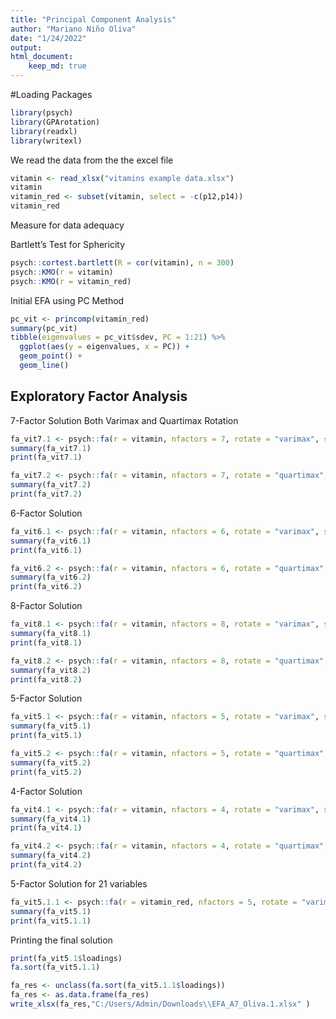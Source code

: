 ```yaml
---
title: "Principal Component Analysis"
author: "Mariano Niño Oliva"
date: "1/24/2022"
output: 
html_document:
    keep_md: true
---
```


#Loading Packages
```r
library(psych)
library(GPArotation)
library(readxl)
library(writexl)
```


We read the data from the the excel file
```r
vitamin <- read_xlsx("vitamins example data.xlsx")
vitamin
vitamin_red <- subset(vitamin, select = -c(p12,p14))
vitamin_red
```

Measure for data adequacy

Bartlett's Test for Sphericity
```r
psych::cortest.bartlett(R = cor(vitamin), n = 300)
psych::KMO(r = vitamin)
psych::KMO(r = vitamin_red)
```
Initial EFA using PC Method
```r
pc_vit <- princomp(vitamin_red)
summary(pc_vit)
tibble(eigenvalues = pc_vit$sdev, PC = 1:21) %>%
  ggplot(aes(y = eigenvalues, x = PC)) +
  geom_point() +
  geom_line()
```

## Exploratory Factor Analysis

7-Factor Solution
Both Varimax and Quartimax Rotation
```r
fa_vit7.1 <- psych::fa(r = vitamin, nfactors = 7, rotate = "varimax", scores = "regression", SMC = T, fm = "pa")
summary(fa_vit7.1)
print(fa_vit7.1)

fa_vit7.2 <- psych::fa(r = vitamin, nfactors = 7, rotate = "quartimax", scores = "regression", SMC = T, fm = "pa")
summary(fa_vit7.2)
print(fa_vit7.2)
```
6-Factor Solution
```r
fa_vit6.1 <- psych::fa(r = vitamin, nfactors = 6, rotate = "varimax", scores = "regression", SMC = T, fm = "pa")
summary(fa_vit6.1)
print(fa_vit6.1)

fa_vit6.2 <- psych::fa(r = vitamin, nfactors = 6, rotate = "quartimax", scores = "regression", SMC = T, fm = "pa")
summary(fa_vit6.2)
print(fa_vit6.2)

```
8-Factor Solution
```r
fa_vit8.1 <- psych::fa(r = vitamin, nfactors = 8, rotate = "varimax", scores = "regression", SMC = T, fm = "pa")
summary(fa_vit8.1)
print(fa_vit8.1)

fa_vit8.2 <- psych::fa(r = vitamin, nfactors = 8, rotate = "quartimax", scores = "regression", SMC = T, fm = "pa")
summary(fa_vit8.2)
print(fa_vit8.2)
```
5-Factor Solution
```r
fa_vit5.1 <- psych::fa(r = vitamin, nfactors = 5, rotate = "varimax", scores = "regression", SMC = T, fm = "pa")
summary(fa_vit5.1)
print(fa_vit5.1)

fa_vit5.2 <- psych::fa(r = vitamin, nfactors = 5, rotate = "quartimax", scores = "regression", SMC = T, fm = "pa")
summary(fa_vit5.2)
print(fa_vit5.2)
```
4-Factor Solution
```r
fa_vit4.1 <- psych::fa(r = vitamin, nfactors = 4, rotate = "varimax", scores = "regression", SMC = T, fm = "pa")
summary(fa_vit4.1)
print(fa_vit4.1)

fa_vit4.2 <- psych::fa(r = vitamin, nfactors = 4, rotate = "quartimax", scores = "regression", SMC = T, fm = "pa")
summary(fa_vit4.2)
print(fa_vit4.2)
```
5-Factor Solution for 21 variables
```r
fa_vit5.1.1 <- psych::fa(r = vitamin_red, nfactors = 5, rotate = "varimax", scores = "regression", SMC = T, fm = "pa")
summary(fa_vit5.1)
print(fa_vit5.1.1)


```
Printing the final solution
```r
print(fa_vit5.1$loadings)
fa.sort(fa_vit5.1.1)

fa_res <- unclass(fa.sort(fa_vit5.1.1$loadings))
fa_res <- as.data.frame(fa_res)
write_xlsx(fa_res,"C:/Users/Admin/Downloads\\EFA_A7_Oliva.1.xlsx" )
```
